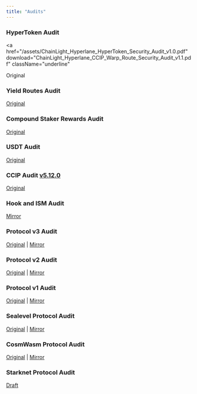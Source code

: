 ```yaml
---
title: "Audits"
---
```


### HyperToken Audit

<a
  href="/assets/ChainLight_Hyperlane_HyperToken_Security_Audit_v1.0.pdf"
  download="ChainLight_Hyperlane_CCIP_Warp_Route_Security_Audit_v1.1.pdf"
  className="underline"
>
  Original
</a>

### Yield Routes Audit

[Original](/assets/ChainLight_Hyperlane_PR_5752_5757_Security_Audit_v1.0.pdf)

### Compound Staker Rewards Audit

[Original](/assets/Offbeat_Security_Hyperlane_Compound_Staker_Rewards.pdf)

### USDT Audit

[Original](/assets/ChainSecurity_Hyperlane_Superchain_USDT_audit_draft.pdf)

### CCIP Audit [v5.12.0](https://github.com/hyperlane-xyz/hyperlane-monorepo/releases/tag/%40hyperlane-xyz%2Fcore%405.12.0)

[Original](/assets/ChainLight_Hyperlane_CCIP_Warp_Route_Security_Audit_v1.1.pdf)

### Hook and ISM Audit

[Mirror](/assets/chainlight-v3.1-protocol-audit.pdf)

### Protocol v3 Audit

[Original](https://github.com/trailofbits/publications/blob/master/reviews/2023-09-hyperlane-securityreview.pdf) |
[Mirror](/assets/hyperlane-v3-protocol-audit.pdf)

### Protocol v2 Audit

[Original](https://audits.hacken.io/hyperlane/sca-hyperlane-interchain-message-service-apr2023/) | [Mirror](/assets/hyperlane-v2-protocol-audit.pdf)

### Protocol v1 Audit

[Original](https://www.fyeo.io/post/fyeo-security-assessment-of-the-hyperlane-formerly-abacus-smart-contracts-in-august-2022) |
[Mirror](/assets/hyperlane-v1-protocol-audit.pdf)

### Sealevel Protocol Audit

[Original](https://github.com/sec3-service/reports/blob/master/reports/sec3_hyperlane-sealevel.pdf) |
[Mirror](/assets/sealevel-hyperlane-audit.pdf)

### CosmWasm Protocol Audit

[Original](https://github.com/oak-security/audit-reports/blob/main/Hyperlane/2024-02-13%20Audit%20Report%20-%20cw-hyperlane%20v1.0.pdf) |
[Mirror](/assets/cw-hyperlane-audit.pdf)

### Starknet Protocol Audit

[Draft](/assets/starknet-hyperlane-audit-draft.pdf)
